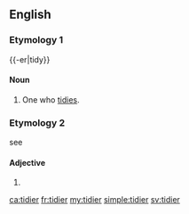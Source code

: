 ==English==

===Etymology 1===
{{-er|tidy}}

====Noun====
{{en-noun}}

# One who [[tidy|tidies]].

===Etymology 2===
see {{m|en|tidy}}

====Adjective====
{{head|en|adjective comparative form}}

# {{en-comparative of|tidy}}

[[ca:tidier]]
[[fr:tidier]]
[[my:tidier]]
[[simple:tidier]]
[[sv:tidier]]